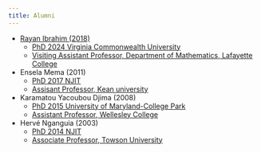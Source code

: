 ```yaml
---
title: Alumni
---
```


* [Rayan Ibrahim (2018)](https://raymaths.github.io/)
    - [PhD 2024 Virginia Commonwealth University](https://scholarscompass.vcu.edu/etd/7780/)
    - [Visiting Assistant Professor, Department of Mathematics, Lafayette College](https://math.lafayette.edu/faculty-staff/)

* Ensela Mema (2011)
    - [PhD 2017 NJIT](https://digitalcommons.njit.edu/dissertations/15/)
    - [Assisant Professor, Kean university](https://www.kean.edu/directory/ensela-mema)

* Karamatou Yacoubou Djima (2008)
    - [PhD 2015 University of Maryland-College Park](https://drum.lib.umd.edu/items/db307117-7deb-4cfd-b2f0-fe9a134910a9)
    - [Assistant Professor, Wellesley College](https://www.wellesley.edu/people/karamatou-yacoubou-djima)

* Hervé Nganguia (2003)
    - [PhD 2014 NJIT](https://digitalcommons.njit.edu/dissertations/161/)
    - [Associate Professor, Towson University](https://www.towson.edu/fcsm/departments/mathematics/facultystaff/herve-nganguia.html)
